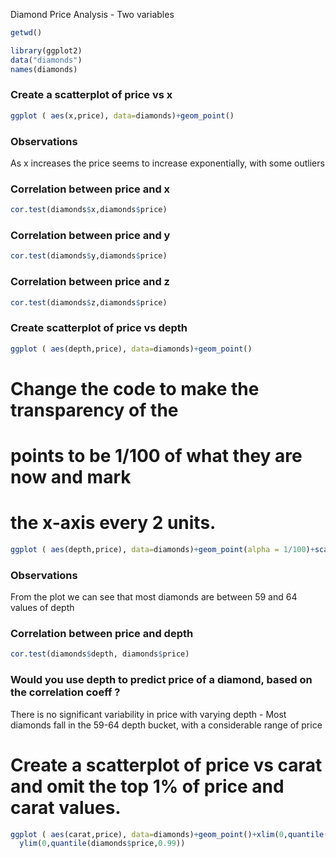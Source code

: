 Diamond Price Analysis - Two variables

```r
getwd()
```
```r
library(ggplot2)
data("diamonds")
names(diamonds)
```

### Create a scatterplot of price vs x 

```r
ggplot ( aes(x,price), data=diamonds)+geom_point()
```
### Observations
As x increases the price seems to increase exponentially, with some outliers

### Correlation between price and x

```r

cor.test(diamonds$x,diamonds$price)
```

###  Correlation between price and y

```r
cor.test(diamonds$y,diamonds$price)
```
### Correlation between price and z

```r
cor.test(diamonds$z,diamonds$price)
```
### Create scatterplot of price vs depth

```r
ggplot ( aes(depth,price), data=diamonds)+geom_point()
```

# Change the code to make the transparency of the
# points to be 1/100 of what they are now and mark
# the x-axis every 2 units.

```r
ggplot ( aes(depth,price), data=diamonds)+geom_point(alpha = 1/100)+scale_x_continuous(breaks=seq(0,80,2))
```

### Observations
From the plot we can see that most diamonds are between 59 and 64 values of depth

### Correlation between price and depth
```r
cor.test(diamonds$depth, diamonds$price)
```
### Would you use depth to predict price of a diamond, based on the correlation coeff ?

There is no significant variability in price with varying depth - Most diamonds fall in the 59-64 depth bucket, with a considerable range of price 

# Create a scatterplot of price vs carat and omit the top 1% of price and carat values.

```r
ggplot ( aes(carat,price), data=diamonds)+geom_point()+xlim(0,quantile(diamonds$carat,0.99)) +
  ylim(0,quantile(diamonds$price,0.99))

```



